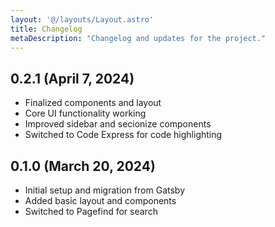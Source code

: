 ```yaml
---
layout: '@/layouts/Layout.astro'
title: Changelog
metaDescription: "Changelog and updates for the project."
---
```


## 0.2.1 (April 7, 2024)

- Finalized components and layout
- Core UI functionality working
- Improved sidebar and secionize components
- Switched to Code Express for code highlighting

## 0.1.0 (March 20, 2024)

- Initial setup and migration from Gatsby
- Added basic layout and components
- Switched to Pagefind for search